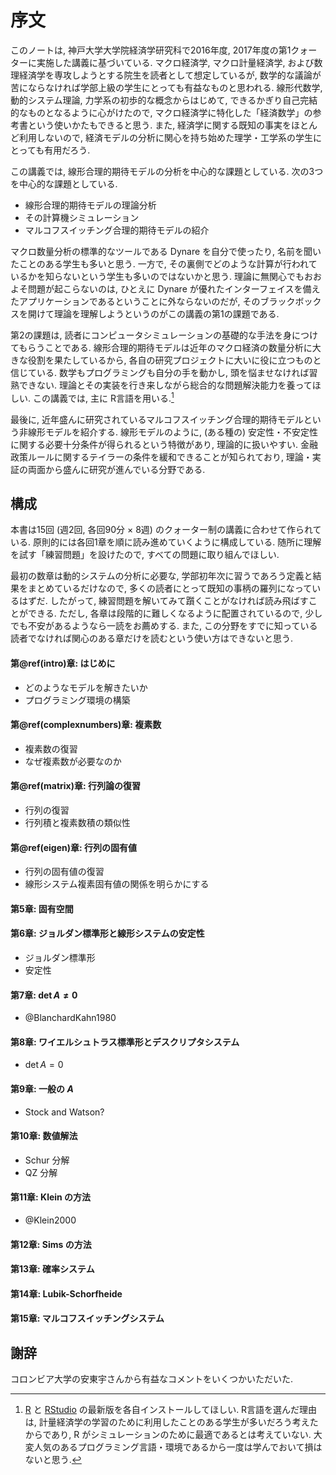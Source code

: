 # 序文 {#preface .unnumbered}

このノートは, 神戸大学大学院経済学研究科で2016年度, 2017年度の第1クォーターに実施した講義に基づいている. マクロ経済学, マクロ計量経済学, および数理経済学を専攻しようとする院生を読者として想定しているが,  数学的な議論が苦にならなければ学部上級の学生にとっても有益なものと思われる. 線形代数学, 動的システム理論, 力学系の初歩的な概念からはじめて, できるかぎり自己完結的なものとなるように心がけたので,  マクロ経済学に特化した「経済数学」の参考書という使いかたもできると思う. また, 経済学に関する既知の事実をほとんど利用しないので, 経済モデルの分析に関心を持ち始めた理学・工学系の学生にとっても有用だろう.

この講義では, 線形合理的期待モデルの分析を中心的な課題としている. 次の3つを中心的な課題としている.

- 線形合理的期待モデルの理論分析
- その計算機シミュレーション
- マルコフスイッチング合理的期待モデルの紹介

マクロ数量分析の標準的なツールである Dynare を自分で使ったり, 名前を聞いたことのある学生も多いと思う. 一方で, その裏側でどのような計算が行われているかを知らないという学生も多いのではないかと思う. 理論に無関心でもおおよそ問題が起こらないのは, ひとえに Dynare が優れたインターフェイスを備えたアプリケーションであるということに外ならないのだが, そのブラックボックスを開けて理論を理解しようというのがこの講義の第1の課題である. 

第2の課題は, 読者にコンピュータシミュレーションの基礎的な手法を身につけてもらうことである. 線形合理的期待モデルは近年のマクロ経済の数量分析に大きな役割を果たしているから, 各自の研究プロジェクトに大いに役に立つものと信じている. 
数学もプログラミングも自分の手を動かし, 頭を悩ませなければ習熟できない. 理論とその実装を行き来しながら総合的な問題解決能力を養ってほしい. この講義では, 主に R言語を用いる.^[[R](https://www.r-project.org/) と [RStudio](https://www.rstudio.com/) の最新版を各自インストールしてほしい. R言語を選んだ理由は, 計量経済学の学習のために利用したことのある学生が多いだろう考えたからであり, R がシミュレーションのために最適であるとは考えていない. 大変人気のあるプログラミング言語・環境であるから一度は学んでおいて損はないと思う.]

最後に, 近年盛んに研究されているマルコフスイッチング合理的期待モデルという非線形モデルを紹介する.  線形モデルのように, (ある種の) 安定性・不安定性に関する必要十分条件が得られるという特徴があり, 理論的に扱いやすい. 金融政策ルールに関するテイラーの条件を緩和できることが知られており, 理論・実証の両面から盛んに研究が進んでいる分野である.


## 構成 {-}

本書は15回 (週2回, 各回90分 × 8週) のクォーター制の講義に合わせて作られている. 原則的には各回1章を順に読み進めていくように構成している. 随所に理解を試す「練習問題」を設けたので, すべての問題に取り組んでほしい. 

最初の数章は動的システムの分析に必要な, 学部初年次に習うであろう定義と結果をまとめているだけなので,  多くの読者にとって既知の事柄の羅列になっているはずだ. したがって, 練習問題を解いてみて躓くことがなければ読み飛ばすことができる. ただし, 各章は段階的に難しくなるように配置されているので, 少しでも不安があるようなら一読をお薦めする. また, この分野をすでに知っている読者でなければ関心のある章だけを読むという使い方はできないと思う. 


#### 第\@ref(intro)章: はじめに {-}

- どのようなモデルを解きたいか
- プログラミング環境の構築

#### 第\@ref(complexnumbers)章: 複素数 {-}

- 複素数の復習
- なぜ複素数が必要なのか

#### 第\@ref(matrix)章: 行列論の復習 {-}

- 行列の復習
- 行列積と複素数積の類似性

#### 第\@ref(eigen)章: 行列の固有値 {-}

- 行列の固有値の復習
- 線形システム複素固有値の関係を明らかにする

#### 第5章: 固有空間 {-}

#### 第6章: ジョルダン標準形と線形システムの安定性 {-}

- ジョルダン標準形
- 安定性

#### 第7章: $\det A \neq 0$ {-}

- @BlanchardKahn1980

#### 第8章: ワイエルシュトラス標準形とデスクリプタシステム {-}

- $\det A = 0$ 

#### 第9章: 一般の $A$ {-}

- Stock and Watson?

#### 第10章: 数値解法 {-}

- Schur 分解
- QZ 分解

#### 第11章: Klein の方法 {-}

- @Klein2000


#### 第12章: Sims の方法 {-}


#### 第13章: 確率システム {-}


#### 第14章: Lubik-Schorfheide {-}


#### 第15章: マルコフスイッチングシステム {-}


## 謝辞 {-}

コロンビア大学の安東宇さんから有益なコメントをいくつかいただいた.

